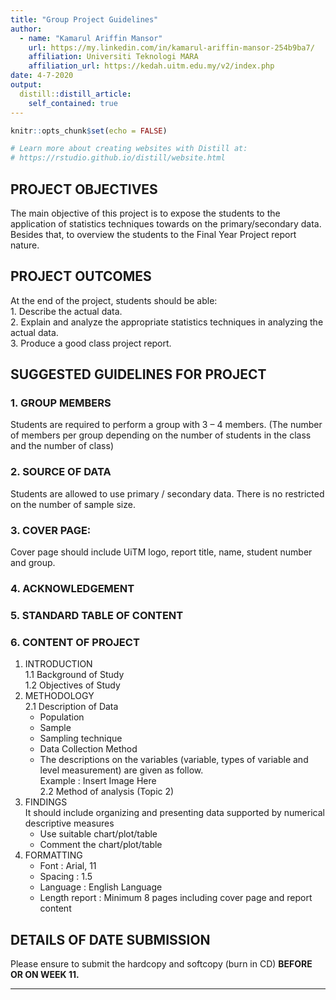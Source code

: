 ```yaml
---
title: "Group Project Guidelines"
author: 
  - name: "Kamarul Ariffin Mansor"
    url: https://my.linkedin.com/in/kamarul-ariffin-mansor-254b9ba7/
    affiliation: Universiti Teknologi MARA
    affiliation_url: https://kedah.uitm.edu.my/v2/index.php
date: 4-7-2020
output: 
  distill::distill_article:
    self_contained: true
---
```

  
  
```r
knitr::opts_chunk$set(echo = FALSE)

# Learn more about creating websites with Distill at:
# https://rstudio.github.io/distill/website.html

```

## PROJECT OBJECTIVES   

The main objective of this project is to expose the students to the application of statistics techniques towards on the primary/secondary data. Besides that, to overview the students to the Final Year Project report nature.  

## PROJECT OUTCOMES    

At the end of the project, students should be able:  
1. Describe the actual data.  
2. Explain and analyze the appropriate statistics techniques in analyzing the actual data.  
3. Produce a good class project report.  

## SUGGESTED GUIDELINES FOR PROJECT  

### 1. GROUP MEMBERS  
Students are required to perform a group with 3 – 4 members. (The number of members per group depending on the number of students in the class and the number of class)  

### 2. SOURCE OF DATA  
Students are allowed to use primary / secondary data. There is no restricted on the number of sample size.  

### 3. COVER PAGE:  
Cover page should include UiTM logo, report title, name, student number and group.  

### 4. ACKNOWLEDGEMENT  

### 5. STANDARD TABLE OF CONTENT  

### 6. CONTENT OF PROJECT  

1. INTRODUCTION  
  1.1 Background of Study  
  1.2 Objectives of Study  
2. METHODOLOGY  
  2.1 Description of Data  
      - Population  
      - Sample  
      - Sampling technique  
      - Data Collection Method  
      - The descriptions on the variables (variable, types of variable and level measurement) are given as follow.  
      Example :
              Insert Image Here  
  2.2 Method of analysis (Topic 2)  
3. FINDINGS  
  It should include organizing and presenting data supported by numerical descriptive measures  
    - Use suitable chart/plot/table  
    - Comment the chart/plot/table  
4. FORMATTING  
    - Font : Arial, 11  
    - Spacing : 1.5  
    - Language : English Language  
    - Length report : Minimum 8 pages including cover page and report content  

## DETAILS OF DATE SUBMISSION  
Please ensure to submit the hardcopy and softcopy (burn in CD) **BEFORE OR ON WEEK 11.**  

***  